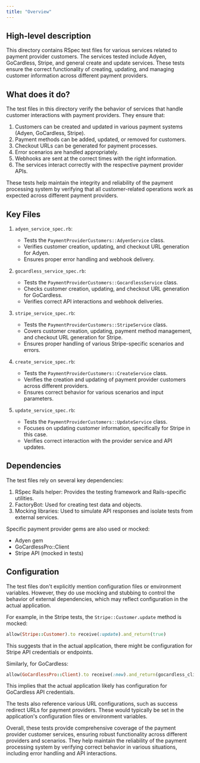 ```yaml
---
title: "Overview"
---
```


## High-level description
This directory contains RSpec test files for various services related to payment provider customers. The services tested include Adyen, GoCardless, Stripe, and general create and update services. These tests ensure the correct functionality of creating, updating, and managing customer information across different payment providers.

## What does it do?
The test files in this directory verify the behavior of services that handle customer interactions with payment providers. They ensure that:

1. Customers can be created and updated in various payment systems (Adyen, GoCardless, Stripe).
2. Payment methods can be added, updated, or removed for customers.
3. Checkout URLs can be generated for payment processes.
4. Error scenarios are handled appropriately.
5. Webhooks are sent at the correct times with the right information.
6. The services interact correctly with the respective payment provider APIs.

These tests help maintain the integrity and reliability of the payment processing system by verifying that all customer-related operations work as expected across different payment providers.

## Key Files

1. `adyen_service_spec.rb`:
   - Tests the `PaymentProviderCustomers::AdyenService` class.
   - Verifies customer creation, updating, and checkout URL generation for Adyen.
   - Ensures proper error handling and webhook delivery.

2. `gocardless_service_spec.rb`:
   - Tests the `PaymentProviderCustomers::GocardlessService` class.
   - Checks customer creation, updating, and checkout URL generation for GoCardless.
   - Verifies correct API interactions and webhook deliveries.

3. `stripe_service_spec.rb`:
   - Tests the `PaymentProviderCustomers::StripeService` class.
   - Covers customer creation, updating, payment method management, and checkout URL generation for Stripe.
   - Ensures proper handling of various Stripe-specific scenarios and errors.

4. `create_service_spec.rb`:
   - Tests the `PaymentProviderCustomers::CreateService` class.
   - Verifies the creation and updating of payment provider customers across different providers.
   - Ensures correct behavior for various scenarios and input parameters.

5. `update_service_spec.rb`:
   - Tests the `PaymentProviderCustomers::UpdateService` class.
   - Focuses on updating customer information, specifically for Stripe in this case.
   - Verifies correct interaction with the provider service and API updates.

## Dependencies
The test files rely on several key dependencies:

1. RSpec Rails helper: Provides the testing framework and Rails-specific utilities.
2. FactoryBot: Used for creating test data and objects.
3. Mocking libraries: Used to simulate API responses and isolate tests from external services.

Specific payment provider gems are also used or mocked:
- Adyen gem
- GoCardlessPro::Client
- Stripe API (mocked in tests)

## Configuration
The test files don't explicitly mention configuration files or environment variables. However, they do use mocking and stubbing to control the behavior of external dependencies, which may reflect configuration in the actual application.

For example, in the Stripe tests, the `Stripe::Customer.update` method is mocked:

```ruby
allow(Stripe::Customer).to receive(:update).and_return(true)
```

This suggests that in the actual application, there might be configuration for Stripe API credentials or endpoints.

Similarly, for GoCardless:

```ruby
allow(GoCardlessPro::Client).to receive(:new).and_return(gocardless_client)
```

This implies that the actual application likely has configuration for GoCardless API credentials.

The tests also reference various URL configurations, such as success redirect URLs for payment providers. These would typically be set in the application's configuration files or environment variables.

Overall, these tests provide comprehensive coverage of the payment provider customer services, ensuring robust functionality across different providers and scenarios. They help maintain the reliability of the payment processing system by verifying correct behavior in various situations, including error handling and API interactions.
